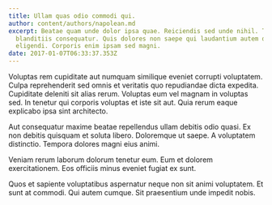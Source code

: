 ```yaml
---
title: Ullam quas odio commodi qui.
author: content/authors/napolean.md
excerpt: Beatae quam unde dolor ipsa quae. Reiciendis sed unde nihil. Tenetur
  blanditiis consequatur. Quis dolores non saepe qui laudantium autem deserunt
  eligendi. Corporis enim ipsam sed magni.
date: 2017-01-07T06:33:37.353Z
---
```

Voluptas rem cupiditate aut numquam similique eveniet corrupti voluptatem. Culpa reprehenderit sed omnis et veritatis quo repudiandae dicta expedita. Cupiditate deleniti sit alias rerum. Voluptas eum vel magnam in voluptas sed. In tenetur qui corporis voluptas et iste sit aut. Quia rerum eaque explicabo ipsa sint architecto.
 Aut consequatur maxime beatae repellendus ullam debitis odio quasi. Ex non debitis quisquam et soluta libero. Doloremque ut saepe. A voluptatem distinctio. Tempora dolores magni eius animi.
 Veniam rerum laborum dolorum tenetur eum. Eum et dolorem exercitationem. Eos officiis minus eveniet fugiat ex sunt.
 Quos et sapiente voluptatibus aspernatur neque non sit animi voluptatem. Et sunt at commodi. Qui autem cumque. Sit praesentium unde impedit nobis.